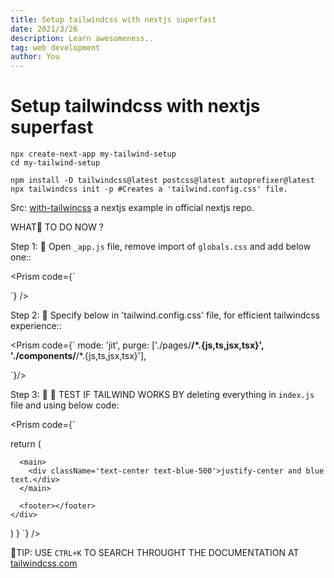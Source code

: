 ```yaml
---
title: Setup tailwindcss with nextjs superfast
date: 2021/3/26
description: Learn awesomeness..
tag: web development
author: You
---
```



# Setup tailwindcss with nextjs superfast

```
npx create-next-app my-tailwind-setup
cd my-tailwind-setup

npm install -D tailwindcss@latest postcss@latest autoprefixer@latest
npx tailwindcss init -p #Creates a 'tailwind.config.css' file.
```

Src:  <a target="_blank" href="https://github.com/vercel/next.js/tree/canary/examples/with-tailwindcss">with-tailwincss</a> a nextjs example in official nextjs repo.

WHAT🧸︎ TO DO NOW ?

Step 1:  🔽︎ Open `_app.js` file, remove import of `globals.css` and add below one::

<Prism code={`


`} />

Step 2:  🔽︎ Specify below in 'tailwind.config.css' file, for efficient tailwindcss experience::

<Prism code={`
mode: 'jit',
purge: ['./pages/**/*.{js,ts,jsx,tsx}', './components/**/*.{js,ts,jsx,tsx}'],

`}/>

Step 3:  🔽︎ 🧪︎ TEST IF TAILWIND WORKS BY deleting everything in `index.js` file and using below code:

<Prism code={`

  return (
    <div>
      <Head>
        <title>My next app with tailwindcss</title>
        <meta name='description' content='Generated by create next app' />
        <link rel='icon' href='/favicon.ico' />
      </Head>

      <main>
        <div className='text-center text-blue-500'>justify-center and blue text.</div>
      </main>

      <footer></footer>
    </div>
  )
}
`} />

💝︎TIP: USE `CTRL+K` TO SEARCH THROUGHT THE DOCUMENTATION AT <a target="_blank" href="https://tailwindcss.com">tailwindcss.com</a>
